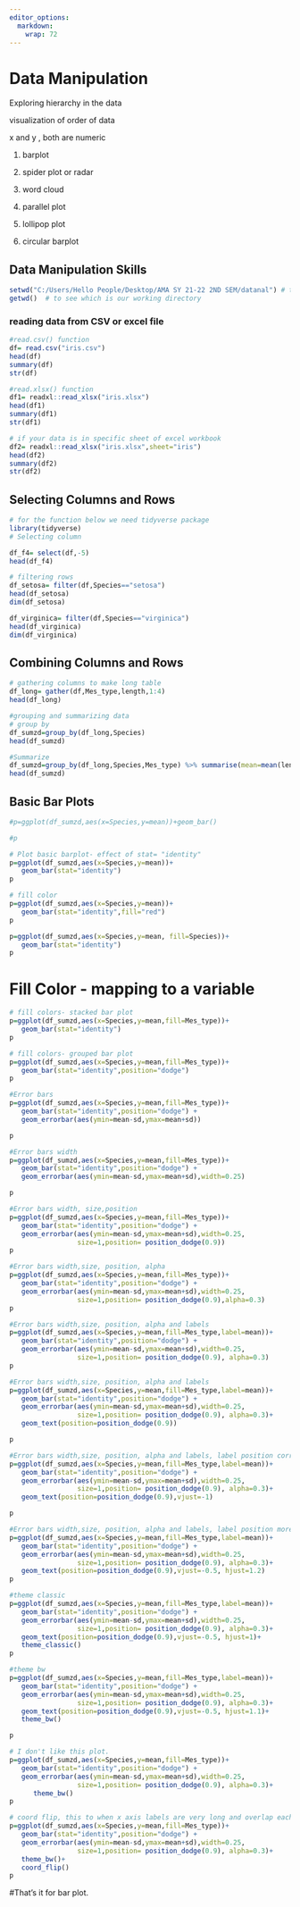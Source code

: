 ```yaml
---
editor_options: 
  markdown: 
    wrap: 72
---
```


# Data Manipulation

Exploring hierarchy in the data

visualization of order of data

x and y , both are numeric

1.  barplot

2.  spider plot or radar

3.  word cloud

4.  parallel plot

5.  lollipop plot

6.  circular barplot


## Data Manipulation Skills

```r
setwd("C:/Users/Hello People/Desktop/AMA SY 21-22 2ND SEM/datanal") # to set working directory
getwd()  # to see which is our working directory
```
### reading data from CSV or excel file
```r
#read.csv() function
df= read.csv("iris.csv")
head(df)
summary(df)
str(df)
```

```r
#read.xlsx() function
df1= readxl::read_xlsx("iris.xlsx")
head(df1)
summary(df1)
str(df1)
```

```r
# if your data is in specific sheet of excel workbook
df2= readxl::read_xlsx("iris.xlsx",sheet="iris")
head(df2)
summary(df2)
str(df2)
```
## Selecting Columns and Rows
```r
# for the function below we need tidyverse package
library(tidyverse)
# Selecting column

df_f4= select(df,-5)
head(df_f4)
```

```r
# filtering rows
df_setosa= filter(df,Species=="setosa")
head(df_setosa)
dim(df_setosa)

df_virginica= filter(df,Species=="virginica")
head(df_virginica)
dim(df_virginica)
```
## Combining Columns and Rows
```r
# gathering columns to make long table
df_long= gather(df,Mes_type,length,1:4)
head(df_long)
```

```r
#grouping and summarizing data
# group by
df_sumzd=group_by(df_long,Species)
head(df_sumzd)
```

```r
#Summarize
df_sumzd=group_by(df_long,Species,Mes_type) %>% summarise(mean=mean(length),sd=sd(length))
head(df_sumzd)
```
## Basic Bar Plots
```r

#p=ggplot(df_sumzd,aes(x=Species,y=mean))+geom_bar()

#p
```

```r
# Plot basic barplot- effect of stat= "identity"
p=ggplot(df_sumzd,aes(x=Species,y=mean))+
   geom_bar(stat="identity")
p
```

```r
# fill color
p=ggplot(df_sumzd,aes(x=Species,y=mean))+
   geom_bar(stat="identity",fill="red")
p
```

```r
p=ggplot(df_sumzd,aes(x=Species,y=mean, fill=Species))+
   geom_bar(stat="identity")
p
```
# Fill Color - mapping to a variable
```r

# fill colors- stacked bar plot
p=ggplot(df_sumzd,aes(x=Species,y=mean,fill=Mes_type))+
   geom_bar(stat="identity")
p
```

```r
# fill colors- grouped bar plot 
p=ggplot(df_sumzd,aes(x=Species,y=mean,fill=Mes_type))+
   geom_bar(stat="identity",position="dodge")
p
```

```r
#Error bars
p=ggplot(df_sumzd,aes(x=Species,y=mean,fill=Mes_type))+
   geom_bar(stat="identity",position="dodge") +
   geom_errorbar(aes(ymin=mean-sd,ymax=mean+sd))

p
```

```r
#Error bars width
p=ggplot(df_sumzd,aes(x=Species,y=mean,fill=Mes_type))+
   geom_bar(stat="identity",position="dodge") +
   geom_errorbar(aes(ymin=mean-sd,ymax=mean+sd),width=0.25)

p
```

```r
#Error bars width, size,position
p=ggplot(df_sumzd,aes(x=Species,y=mean,fill=Mes_type))+
   geom_bar(stat="identity",position="dodge") +
   geom_errorbar(aes(ymin=mean-sd,ymax=mean+sd),width=0.25,
                 size=1,position= position_dodge(0.9))
p
```

```r
#Error bars width,size, position, alpha
p=ggplot(df_sumzd,aes(x=Species,y=mean,fill=Mes_type))+
   geom_bar(stat="identity",position="dodge") +
   geom_errorbar(aes(ymin=mean-sd,ymax=mean+sd),width=0.25,
                 size=1,position= position_dodge(0.9),alpha=0.3)
p
```

```r
#Error bars width,size, position, alpha and labels
p=ggplot(df_sumzd,aes(x=Species,y=mean,fill=Mes_type,label=mean))+
   geom_bar(stat="identity",position="dodge") +
   geom_errorbar(aes(ymin=mean-sd,ymax=mean+sd),width=0.25,
                 size=1,position= position_dodge(0.9), alpha=0.3)
p
```

```r
#Error bars width,size, position, alpha and labels
p=ggplot(df_sumzd,aes(x=Species,y=mean,fill=Mes_type,label=mean))+
   geom_bar(stat="identity",position="dodge") +
   geom_errorbar(aes(ymin=mean-sd,ymax=mean+sd),width=0.25,
                 size=1,position= position_dodge(0.9), alpha=0.3)+
   geom_text(position=position_dodge(0.9))

p
```

```r
#Error bars width,size, position, alpha and labels, label position corrected
p=ggplot(df_sumzd,aes(x=Species,y=mean,fill=Mes_type,label=mean))+
   geom_bar(stat="identity",position="dodge") +
   geom_errorbar(aes(ymin=mean-sd,ymax=mean+sd),width=0.25,
                 size=1,position= position_dodge(0.9), alpha=0.3)+
   geom_text(position=position_dodge(0.9),vjust=-1)

p
```

```r
#Error bars width,size, position, alpha and labels, label position more corrected
p=ggplot(df_sumzd,aes(x=Species,y=mean,fill=Mes_type,label=mean))+
   geom_bar(stat="identity",position="dodge") +
   geom_errorbar(aes(ymin=mean-sd,ymax=mean+sd),width=0.25,
                 size=1,position= position_dodge(0.9), alpha=0.3)+
   geom_text(position=position_dodge(0.9),vjust=-0.5, hjust=1.2)
p
```

```r
#theme classic
p=ggplot(df_sumzd,aes(x=Species,y=mean,fill=Mes_type,label=mean))+
   geom_bar(stat="identity",position="dodge") +
   geom_errorbar(aes(ymin=mean-sd,ymax=mean+sd),width=0.25,
                 size=1,position= position_dodge(0.9), alpha=0.3)+
   geom_text(position=position_dodge(0.9),vjust=-0.5, hjust=1)+
   theme_classic()
p
```

```r
#theme bw
p=ggplot(df_sumzd,aes(x=Species,y=mean,fill=Mes_type,label=mean))+
   geom_bar(stat="identity",position="dodge") +
   geom_errorbar(aes(ymin=mean-sd,ymax=mean+sd),width=0.25,
                 size=1,position= position_dodge(0.9), alpha=0.3)+
   geom_text(position=position_dodge(0.9),vjust=-0.5, hjust=1.1)+
   theme_bw()

p
```

```r
# I don't like this plot.
p=ggplot(df_sumzd,aes(x=Species,y=mean,fill=Mes_type))+
   geom_bar(stat="identity",position="dodge") +
   geom_errorbar(aes(ymin=mean-sd,ymax=mean+sd),width=0.25,
                 size=1,position= position_dodge(0.9), alpha=0.3)+
      theme_bw()
p
```

```r
# coord flip, this to when x axis labels are very long and overlap each other
p=ggplot(df_sumzd,aes(x=Species,y=mean,fill=Mes_type))+
   geom_bar(stat="identity",position="dodge") +
   geom_errorbar(aes(ymin=mean-sd,ymax=mean+sd),width=0.25,
                 size=1,position= position_dodge(0.9), alpha=0.3)+
   theme_bw()+
   coord_flip()
p
```

#That's it for bar plot.
